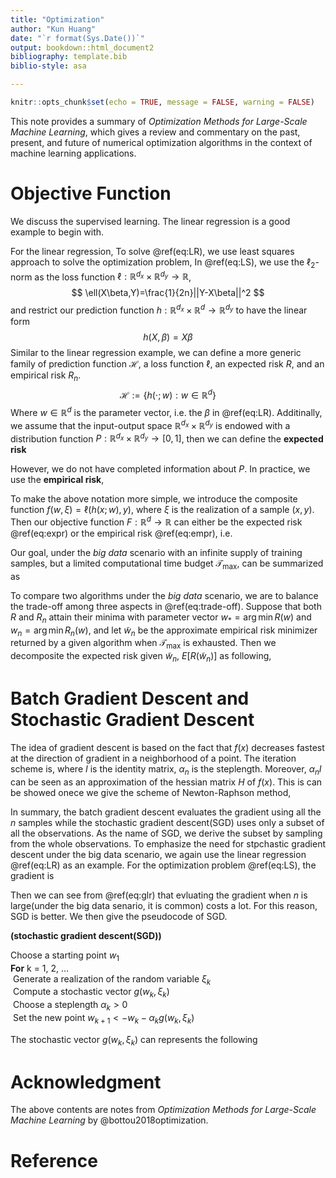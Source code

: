 ---
title: "Optimization"
author: "Kun Huang"
date: "`r format(Sys.Date())`"
output: bookdown::html_document2
bibliography: template.bib
biblio-style: asa

---

```{r setup, include=FALSE}
knitr::opts_chunk$set(echo = TRUE, message = FALSE, warning = FALSE)
```

This note provides a summary of *Optimization Methods for Large-Scale Machine Learning*, which gives a review and commentary  on the past, present, and future of numerical optimization algorithms in the context of machine learning applications. 

# Objective Function {#sec:obj}

We discuss the supervised learning. The linear regression is a good example to begin with.

For the linear regression, 
\begin{equation}
y_i=X\beta+\epsilon_i,i=1,2,...,n \\
\epsilon_i\stackrel{i.i.d.}\sim N(0,\sigma)
(\#eq:LR)
\end{equation}
To solve \@ref(eq:LR), we use least squares approach to solve the optimization problem, 
\begin{equation}
\beta^*=\frac{1}{2n}\arg\min ||Y-X\beta||^2\\
Y=(y_1,...,y_n)^T
(\#eq:LS)
\end{equation}
In \@ref(eq:LS), we use the $\ell_2$-norm as the loss function $\ell:\mathbb{R}^{d_x}\times\mathbb{R}^{d_y}\rightarrow\mathbb{R}$,
$$
\ell(X\beta,Y)=\frac{1}{2n}||Y-X\beta||^2
$$
and restrict our prediction function $h:\mathbb{R}^{d_x}\times\mathbb{R}^d\rightarrow\mathbb{R}^{d_y}$ to have the linear form 
$$
h(X,\beta)=X\beta
$$
Similar to the linear regression example, we can define a more generic family of prediction function $\mathcal{H}$, a loss function $\ell$, an expected risk $R$, and an empirical risk $R_n$. 
$$
\mathcal{H}:=\left\{h(\cdot ; w): w \in \mathbb{R}^{d}\right\}
$$
Where $w\in\mathbb{R}^d$ is the parameter vector, i.e. the $\beta$ in \@ref(eq:LR). Additinally, we assume that the input-output space $\mathbb{R}^{d_{x}} \times \mathbb{R}^{d_{y}}$ is endowed with a distribution function $P:\mathbb{R}^{d_{x}} \times \mathbb{R}^{d_{y}}\rightarrow[0,1]$, then we can define the **expected risk**
\begin{equation}
R(w)=\int_{\mathbb{R}^{d_{x}} \times \mathbb{R}^{d_{y}}} \ell(h(x ; w), y) d P(x, y)=\mathbb{E}[\ell(h(x ; w), y)]
(\#eq:expr)
\end{equation}

However, we do not have completed information about $P$. In practice, we use the **empirical risk**, 
\begin{equation}
R_{n}(w)=\frac{1}{n} \sum_{i=1}^{n} \ell\left(h\left(x_{i} ; w\right), y_{i}\right)
(\#eq:empr)
\end{equation}

To make the above notation more simple, we introduce the composite function $f(w,\xi)=\ell(h(x;w),y)$, where $\xi$ is the realization of  a sample $(x,y)$. Then our objective function $F:\mathbb{R}^d\rightarrow\mathbb{R}$ can either be the expected risk \@ref(eq:expr) or the empirical risk \@ref(eq:empr), i.e.
\begin{equation}
F(w)=
\begin{cases}
R(w)=E[f(w;\xi)],\\
\text{or}\\
R_n(w)=\frac{1}{n}\sum_{i=1}^nf(w;\xi_i):=\frac{1}{n}\sum_{i=1}^nf_i(w)
\end{cases}
(\#eq:F)
\end{equation}

Our goal, under the *big data* scenario with an infinite supply of training samples, but a limited computational time budget $\mathcal{T}_{\max}$, can be summarized as 
\begin{equation}
w^0 = \underset{\mathcal{H}}{\arg\min}F(w)
(\#eq:obj)
\end{equation}

To compare two algorithms under the *big data* scenario, we are to balance the trade-off among three aspects in \@ref(eq:trade-off). Suppose that both $R$ and $R_n$ attain their minima with parameter vector $w_*=\arg\min R(w)$ and $w_n=\arg\min R_n(w)$, and let $\tilde{w}_n$ be the approximate empirical risk minimizer returned by a given algorithm when $\mathcal{T}_\max$ is exhausted. Then we decomposite the expected risk given $\tilde{w}_n$, $E[R(\tilde{w}_n)]$ as following, 
\begin{equation}
\mathbb{E}\left[R\left(\tilde{w}_{n}\right)\right]=\underbrace{R\left(w_{*}\right)}_{\mathcal{E}_{a p p}(\mathcal{H})}+\underbrace{\mathbb{E}\left[R\left(w_{n}\right)-R\left(w_{*}\right)\right]}_{\mathcal{E}_{e s t}(\mathcal{H}, n)}+\underbrace{\mathbb{E}\left[R\left(\tilde{w}_{n}\right)-R\left(w_{n}\right)\right]}_{\mathcal{E}_{o p t}(\mathcal{H}, n, \epsilon)}
(\#eq:trade-off)
\end{equation}


# Batch Gradient Descent and Stochastic Gradient Descent {#sec:GD}

The idea of gradient descent is based on the fact that $f(x)$ decreases fastest at the direction of gradient in a neighborhood of a point. The iteration scheme is, 
\begin{equation}
x_{n+1} = x_n - \alpha_n I \nabla f(x_n)
(\#eq:GDO)
\end{equation}
where $I$ is the identity matrix, $\alpha_n$ is the steplength. Moreover, $\alpha_n I$ can be seen as an approximation of the hessian matrix $H$ of $f(x)$. This is can be showed onece we give the scheme of Newton-Raphson method,
\begin{equation}
x_{n+1} = x_n - (H(x_n))^{-1}\nabla f(x_n)
(\#eq:nr)
\end{equation}

In summary, the batch gradient descent evaluates the gradient using all the $n$ samples while the stochastic gradient descent(SGD) uses only a subset of all the observations. As the name of SGD, we derive the subset by sampling from the whole observations. To emphasize the need for stpchastic gradient descent under the big data scenario, we again use the linear regression \@ref(eq:LR) as an example. For the optimization problem \@ref(eq:LS), the gradient is 
\begin{align}
\nabla \ell &= (\frac{\partial}{\partial\beta_j}\ell)\\
&=(-\frac{1}{n}\sum_{i=1}^n(y_i-X\beta)x_1, ..., -\frac{1}{n}\sum_{i=1}^n(y_i-X\beta)x_d)^T\in\mathbf{R}^d
(\#eq:glr)
\end{align}

Then we can see from \@ref(eq:glr) that evluating the gradient when $n$ is large(under the big data senario, it is common) costs a lot. For this reason, SGD is better. We then give the pseudocode of SGD.


**(stochastic gradient descent(SGD))**

| Choose a starting point $w_1$
| **For** k = 1, 2, ...
|  Generate a realization of the random variable $\xi_k$
|  Compute a stochastic vector $g(w_k,\xi_k)$
|  Choose a steplength $\alpha_k>0$
|  Set the new point $w_{k+1}<- w_k - \alpha_k g(w_k,\xi_k)$


The stochastic vector $g(w_k,\xi_k)$ can represents the following 
\begin{equation}
g(w_k,\xi_k) = 
\begin{cases}
\nabla f(w_k;\xi_k)\\
\frac{1}{n_k}\sum_{i=1}^{n_k}\nabla f(w_k;\xi_{k,i})\\
H_k\frac{1}{n_k}\sum_{i=1}^{n_k}\nabla f(w_k;\xi_{k,i})
\end{cases}
(\#eq:sv)
\end{equation}






# Acknowledgment {-}

The above contents are notes from *Optimization Methods for Large-Scale Machine Learning* by @bottou2018optimization.

# Reference {-}
